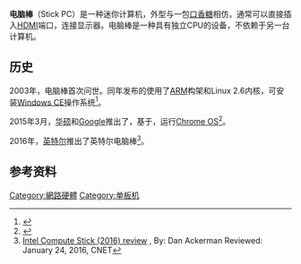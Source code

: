 '''电脑棒'''（Stick PC）是一种迷你计算机，外型与一包[[口香糖|口香糖]]相仿，通常可以直接插入[[HDMI|HDMI]]端口，连接显示器。电脑棒是一种具有独立CPU的设备，不依赖于另一台计算机。

==历史==
2003年，电脑棒首次问世。同年发布的{{tsl|en|Gumstix}}使用了[[ARM|ARM]]构架和Linux 2.6内核，可安装[[Windows_CE|Windows CE]]操作系统<ref>{{cite web| url=http://uwf.edu/bowsnickiklewe/lac/docs/gumstixreport.pdf| title=Introduction to GumStix Computers| author=Erik Larson| website=[[University_of_West_Florida|University of West Florida]]| accessdate=2020-08-30| archive-date=2016-09-10| archive-url=https://web.archive.org/web/20160910042924/http://uwf.edu/bowsnickiklewe/lac/docs/gumstixreport.pdf| dead-url=yes}}</ref>。

2015年3月，[[华硕|华硕]]和[[Google|Google]]推出了{{tsl|en|Chromebit}}，基于{{tsl|en|Rockchip RK3288}}，运行[[Chrome_OS|Chrome OS]]<ref name=":0">{{Cite news|url = https://gizmodo.com/googles-chromebit-turns-any-tv-into-a-chrome-pc-for-und-1694793903|title = Google's Chromebit Turns Any TV Into a Chrome PC for $85|last = Hollister|first = Sean|date = March 31, 2015|work = Gizmodo|access-date = |archive-date = 2020-04-13|archive-url = https://web.archive.org/web/20200413084743/https://gizmodo.com/googles-chromebit-turns-any-tv-into-a-chrome-pc-for-und-1694793903|dead-url = no}}</ref>。

2016年，[[英特尔|英特尔]]推出了英特尔电脑棒<ref>[http://www.cnet.com/products/intel-compute-stick-2016/ Intel Compute Stick (2016) review] {{Wayback|url=http://www.cnet.com/products/intel-compute-stick-2016/ |date=20180624054821 }},  By: Dan Ackerman Reviewed: January 24, 2016, CNET</ref>。

==参考资料==
{{reflist}}

[[Category:網路硬體|Category:網路硬體]]
[[Category:单板机|Category:单板机]]